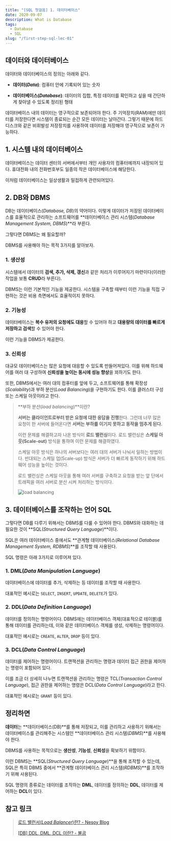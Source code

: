 ```yaml
---
title: "[SQL 첫걸음] 1. 데이터베이스"
date: 2020-09-07
description: What is Database
tags:
  - Database
  - SQL
slug: "/first-step-sql-lec-01"
---
```


## 데이터와 데이터베이스

데이터와 데이터베이스의 정의는 아래와 같다.

- **데이터(*Data*)**: 컴퓨터 안에 기록되어 있는 숫자

- **데이터베이스(*Database*)**: 데이터의 집합, 특정 데이터를 확인하고 싶을 때 간단하게 찾아낼 수 있도록 정리된 형태

데이터베이스 내의 데이터는 영구적으로 보존되어야 한다. 주 기억장치(RAM)에만 데이터를 저장한다면 시스템이 종료되는 순간 모든 데이터는 날아간다. 그렇기 때문에 하드 디스크와 같은 비휘발성 저장장치를 사용하여 데이터를 저장해야 영구적으로 보존이 가능하다.

## 1. 시스템 내의 데이터베이스

데이터베이스는 데이터 센터의 서버에서부터 개인 사용자의 컴퓨터에까지 내장되어 있다. 휴대전화 내의 전화번호부도 일종의 작은 데이터베이스에 해당한다.

이처럼 데이터베이스는 일상생활과 밀접하게 관련되어있다.

## 2. DB와 DBMS

DB는 데이터베이스(*Database, DB*)의 약어이다. 이렇게 데이터가 저장된 데이터베이스를 효율적으로 관리하는 소프트웨어를 **데이터베이스 관리 시스템(*Database Management System, DBMS*)**라 부른다.

그렇다면 DBMS는 왜 필요할까?

DBMS를 사용해야 하는 목적 3가지를 알아보자.

### 1. 생산성

시스템에서 데이터의 **검색, 추가, 삭제, 갱신**과 같은 처리가 이루어지기 마련이다(이러한 작업을 보통 **CRUD**라 부른다).

DBMS는 이런 기본적인 기능을 제공한다. 시스템을 구축할 때부터 이런 기능을 직접 구현하는 것은 비용 측면에서도 효율적이지 못하다.

### 2. 기능성

데이터베이스는 **복수 유저의 요청에도 대응**할 수 있어야 하고 **대용량의 데이터를 빠르게 저장하고 검색**할 수 있어야 한다.

이런 기능을 DBMS가 제공한다.

### 3. 신뢰성

대규모 데이터베이스는 많은 요청에 대응할 수 있도록 만들어져있다. 이를 위해 하드웨어를 여러 대 구성하여 **신뢰성을 높이는 동시에 성능 향상**을 꾀하기도 한다.

또한, DBMS에서는 여러 대의 컴퓨터를 앞에 두고, 소프트웨어를 통해 확장성(*Scalability*)과 부하 분산(*Load Balancing*)을 구현하기도 한다. 이를 클러스터 구성 또는 스케일 아웃이라고 한다.

> **부하 분산(*load balancing*)**이란?
>
> **서버는 클라이언트로부터 받은 요청에 대한 응답을 진행**한다. 그런데 너무 많은 요청이 한 서버에 들어온다면 **서버는 부하를 이기지 못하고 동작을 멈추게 된다.**
>
> 이런 문제를 해결하고자 나온 방식이 **로드 밸런싱**이다. 로드 밸런싱은 **스케일 아웃(Scale-out)** 방식을 통하여 이런 문제를 해결하였다.
>
> 스케일 아웃 방식은 하나의 서버보다는 여러 대의 서버가 나눠서 일하는 방법이다. 반대되는 스케일 업(Scale-up) 방식은 서버가 더 빠르게 동작하기 위해 하드웨어 성능을 높이는 것이다.
>
> 로드 밸런싱은 스케일 아웃을 통해 여러 서버를 구축하고 요청을 받는 앞 단에서 트래픽을 여러 서버로 분산 시켜 처리하는 방식이다.
>
> ![load balancing](./load-balancing.png)

## 3. 데이터베이스를 조작하는 언어 SQL

그렇다면 DB를 다루기 위해서는 DBMS를 다룰 수 있어야 한다. DBMS와 대화하는 데 필요한 것이 **SQL(*Structured Query Language*)**이다.

SQL은 여러 데이터베이스 중에서도 **관계형 데이터베이스(*Relational Database Management System, RDBMS*)**를 조작할 때 사용된다.

SQL 명령은 아래 3가지로 이루어져 있다.

### 1. DML(*Data Manipulation Language*)

데이터베이스에 데이터를 추가, 삭제하는 등 데이터를 조작할 때 사용한다.

대표적인 예시로는 `SELECT`, `INSERT`, `UPDATE`, `DELETE`가 있다.

### 2. DDL(*Data Definition Language*)

데이터를 정의하는 명령어이다. DBMS에는 데이터베이스 객체(대표적으로 테이블)를 통해 데이터를 관리하는데, 이와 같은 데이터베이스 객체를 생성, 삭제하는 명령어이다.

대표적인 예시로는 `CREATE`, `ALTER`, `DROP` 등이 있다.

### 3. DCL(*Data Control Language*)

데이터를 제어하는 명령어이다. 트랜잭션을 관리하는 명령과 데이터 접근 권한을 제어하는 명령이 포함되어 있다.

이를 조금 더 상세히 나누면 트랜잭션을 관리하는 명령은 TCL(*Transaction Control Language*), 접근 권한을 제어하는 명령은 DCL(*Data Control Language*)라고 한다.

대표적인 예시로는 `GRANT` 등이 있다.

## 정리하면

**데이터**는 **데이터베이스(DB)**를 통해 저장되고, 이를 관리하고 사용하기 위해서는 데이터베이스를 관리해주는 시스템인 **데이터베이스 관리 시스템(*DBMS*)**를 사용해야 한다.

DBMS를 사용하는 목적으로는 **생산성**, **기능성**, **신뢰성**을 확보하기 위함이다.

이런 DBMS는 **SQL(*Structured Query Language*)**을 통해 조작할 수 있는데, SQL은 특히 DBMS 중에서 **관계형 데이터베이스 관리 시스템(*RDBMS*)**를 조작하기 위해 사용된다.

SQL 명령의 종류로는 데이터를 조작하는 **DML**, 데이터를 정의하는 **DDL**, 데이터를 제어하는 **DCL**이 있다.

## 참고 링크

> [로드 밸런서(*Load Balancer*)란? - Nesoy Blog](https://nesoy.github.io/articles/2018-06/Load-Balancer)
>
> [[DB] DDL, DML, DCL 이란? - 불곰](https://brownbears.tistory.com/180)